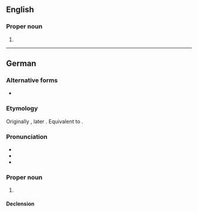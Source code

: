 ==English==
{{wikipedia}}

===Proper noun===
{{en-proper noun}}

# {{place|en|city|s/North Rhine-Westphalia|c/Germany}}

----

==German==
{{wikipedia|lang=de}}

===Alternative forms===
* {{alter|de|München-Gladbach|Mönchen-Gladbach||dated}}

===Etymology===
Originally {{m|la|Monich Gladebach}} {{q|1300}}, later {{m|gmh|Munche-Glaydebach}} {{q|1348}}. Equivalent to {{af|de|Mönch|t1=monk|-en-|Gladbach}}.

===Pronunciation===
* {{IPA|de|/mœn.çənˈɡlat.bax/|[ˌmœn.çn̩ˈɡlat.baχ]}}
* {{audio|de|De-Mönchengladbach.ogg|Audio}}
* {{hyph|de|Mön|chen|glad|bach}}

===Proper noun===
{{de-proper noun|toponym}}

# {{place|de|city|r/Lower Rhine|s/North Rhine-Westphalia|c/Germany}}
#: {{syn|de|Gladbach|q=informal}}

====Declension====
{{de-ndecl|n,(s).sg}}